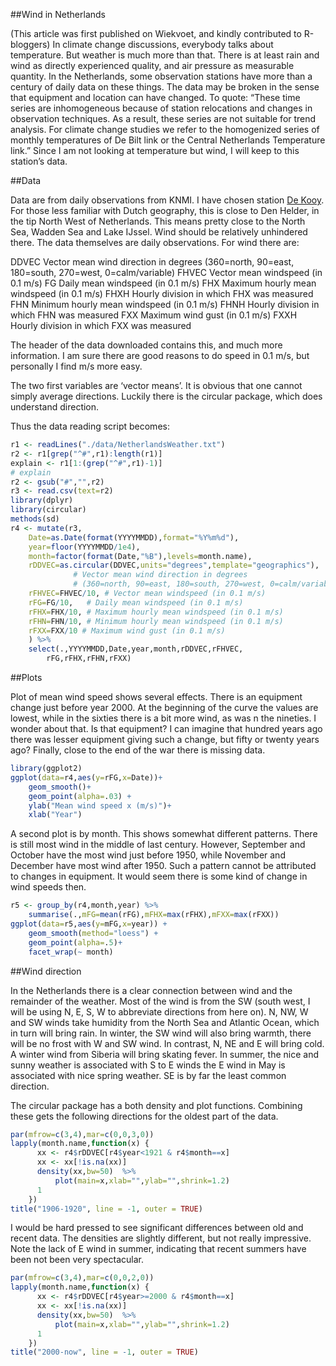 ##Wind in Netherlands


(This article was first published on Wiekvoet, and kindly contributed to R-bloggers) 
In climate change discussions, everybody talks about temperature. But weather is much more than that. There is at least rain and wind as directly experienced quality, and air pressure as measurable quantity. In the Netherlands, some observation stations have more than a century of daily data on these things. The data may be broken in the sense that equipment and location can have changed. To quote: “These time series are inhomogeneous because of station relocations and changes in observation techniques. As a result, these series are not suitable for trend analysis. For climate change studies we refer to the homogenized series of monthly temperatures of De Bilt link or the Central Netherlands Temperature link.” Since I am not looking at temperature but wind, I will keep to this station’s data. 

##Data

Data are from daily observations from KNMI. I have chosen station [De Kooy](https://www.knmi.nl/nederland-nu/klimatologie/daggegevens). For those less familiar with Dutch geography, this is close to Den Helder, in the tip North West of Netherlands. This means pretty close to the North Sea, Wadden Sea and Lake IJssel. Wind should be relatively unhindered there. The data themselves are daily observations. For wind there are:

DDVEC     Vector mean wind direction in degrees
                  (360=north, 90=east, 180=south, 270=west, 0=calm/variable)
FHVEC     Vector mean windspeed (in 0.1 m/s)
FG             Daily mean windspeed (in 0.1 m/s)
FHX          Maximum hourly mean windspeed (in 0.1 m/s)
FHXH       Hourly division in which FHX was measured
FHN          Minimum hourly mean windspeed (in 0.1 m/s)
FHNH       Hourly division in which FHN was measured
FXX          Maximum wind gust (in 0.1 m/s)
FXXH       Hourly division in which FXX was measured

The header of the data downloaded contains this, and much more information. I am sure there are good reasons to do speed in 0.1 m/s, but personally I find m/s more easy.

The two first variables are ‘vector means’. It is obvious that one cannot simply average directions. Luckily there is the circular package, which does understand direction.

Thus the data reading script becomes:
```r
r1 <- readLines("./data/NetherlandsWeather.txt")
r2 <- r1[grep("^#",r1):length(r1)]
explain <- r1[1:(grep("^#",r1)-1)]
# explain
r2 <- gsub("#","",r2)
r3 <- read.csv(text=r2)
library(dplyr)
library(circular)
methods(sd)
r4 <- mutate(r3,
    Date=as.Date(format(YYYYMMDD),format="%Y%m%d"),
    year=floor(YYYYMMDD/1e4),
    month=factor(format(Date,"%B"),levels=month.name),
    rDDVEC=as.circular(DDVEC,units="degrees",template="geographics"),
              # Vector mean wind direction in degrees 
              # (360=north, 90=east, 180=south, 270=west, 0=calm/variable)
    rFHVEC=FHVEC/10, # Vector mean windspeed (in 0.1 m/s)
    rFG=FG/10,   # Daily mean windspeed (in 0.1 m/s) 
    rFHX=FHX/10, # Maximum hourly mean windspeed (in 0.1 m/s)
    rFHN=FHN/10, # Minimum hourly mean windspeed (in 0.1 m/s)
    rFXX=FXX/10 # Maximum wind gust (in 0.1 m/s)
    ) %>%
    select(.,YYYYMMDD,Date,year,month,rDDVEC,rFHVEC,
        rFG,rFHX,rFHN,rFXX) 
```
##Plots

Plot of mean wind speed shows several effects. There is an equipment change just before year 2000. At the beginning of the curve the values are lowest, while in the sixties there is a bit more wind, as was n the nineties. I wonder about that. Is that equipment? I can imagine that hundred years ago there was lesser equipment giving such a change, but fifty or twenty years ago? Finally, close to the end of the war there is missing data.
```r
library(ggplot2)
ggplot(data=r4,aes(y=rFG,x=Date))+
    geom_smooth()+
    geom_point(alpha=.03) +
    ylab("Mean wind speed x (m/s)")+
    xlab("Year") 
```

A second plot is by month. This shows somewhat different patterns. There is still most wind in the middle of last century. However, September and October have the most wind just before 1950, while November and December have most wind after 1950. Such a pattern cannot be attributed to changes in equipment. It would seem there is some kind of change in wind speeds then.
```r
r5 <- group_by(r4,month,year) %>%
    summarise(.,mFG=mean(rFG),mFHX=max(rFHX),mFXX=max(rFXX))
ggplot(data=r5,aes(y=mFG,x=year)) +
    geom_smooth(method="loess") +
    geom_point(alpha=.5)+
    facet_wrap(~ month)
```  
##Wind direction

In the Netherlands there is a clear connection between wind and the remainder of the weather. Most of the wind is from the SW (south west, I will be using N, E, S, W to abbreviate directions from here on). N, NW, W and SW winds take humidity from the North Sea and Atlantic Ocean, which in turn will bring rain. In winter, the SW wind will also bring warmth, there will be no frost with W and SW wind. In contrast, N, NE and E will bring cold. A winter wind from Siberia will bring skating fever. In summer, the nice and sunny weather is associated with S to E winds the E wind in May is associated with nice spring weather. SE is by far the least common direction. 

The circular package has a both density and plot functions. Combining these gets the following directions for the oldest part of the data. 
```r
par(mfrow=c(3,4),mar=c(0,0,3,0))
lapply(month.name,function(x) {
      xx <- r4$rDDVEC[r4$year<1921 & r4$month==x]
      xx <- xx[!is.na(xx)]
      density(xx,bw=50)  %>% 
          plot(main=x,xlab="",ylab="",shrink=1.2)
      1
    })
title("1906-1920", line = -1, outer = TRUE)
```
I would be hard pressed to see significant differences between old and recent data. The densities are slightly different, but not really impressive. Note the lack of E wind in summer, indicating that recent summers have been not been very spectacular.
```r
par(mfrow=c(3,4),mar=c(0,0,2,0))
lapply(month.name,function(x) {
      xx <- r4$rDDVEC[r4$year>=2000 & r4$month==x]
      xx <- xx[!is.na(xx)]
      density(xx,bw=50)  %>% 
          plot(main=x,xlab="",ylab="",shrink=1.2)
      1
    })
title("2000-now", line = -1, outer = TRUE)
``` 
